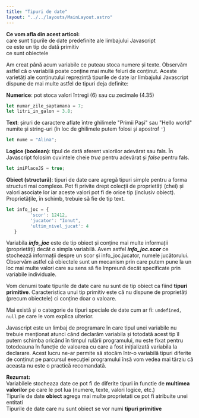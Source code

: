 ```yaml
---
title: "Tipuri de date"
layout: "../../layouts/MainLayout.astro"
---
```



<Box knowledge> 
<strong>Ce vom afla din acest articol:</strong>
<br/><Check/>care sunt tipurile de date predefinite ale limbajului Javascript
<br/><Check/>ce este un tip de dată primitiv
<br/><Check/>ce sunt obiectele
</Box>

Am creat până acum variabile ce puteau stoca numere și texte. Observăm astfel că o variabilă poate conține mai multe feluri de conținut. Aceste varietăți ale conținutului reprezintă tipurile de date iar limbajului Javascript dispune de mai multe astfel de tipuri deja definite:

 **Numerice**: pot stoca valori întregi (6) sau cu zecimale (4.35)
```js
let numar_zile_saptamana = 7;
let litri_in_galon = 3.8;
```
**Text**: șiruri de caractere aflate între ghilimele "Primii Pași" sau "Hello world" numite și string-uri (în loc de ghilimele putem folosi și apostrof <code>'</code>)
```js
let nume = "Alina";
```
 **Logice (boolean)**: tipul de dată aferent valorilor adevărat sau fals. În Javascript folosim cuvintele cheie _true_ pentru adevărat și _false_ pentru fals.
```js
let imiPlaceJS = true;
```
 **Obiect (structură)**: tipuri de date care agregă tipuri simple pentru a forma structuri mai complexe. Pot fi privite drept colecții de proprietăți (chei) și valori asociate lor iar aceste valori pot fi de orice tip (inclusiv obiect). Proprietățile, în schimb, trebuie să fie de tip text.
```js
let info_joc = {
         'scor': 12412,
         'jucator': "Ionut",
         'ultim_nivel_jucat': 4
   }
```

Variabila ***info_joc*** este de tip obiect și conține mai multe informații (proprietăți) decât o simpla variabilă. Avem astfel ***info_joc.scor*** ce stochează informații despre un scor și info_joc.jucator, numele jucătorului. Observăm astfel că obiectele sunt un mecanism prin care putem pune la un loc mai multe valori care au sens să fie împreună decât specificate prin variabile individuale.

<Box info>
Vom denumi toate tipurile de date care nu sunt de tip obiect ca fiind <strong>tipuri primitive</strong>. Caracteristica unui tip primitiv este că nu dispune de proprietăți (precum obiectele) ci conține doar o valoare.
</Box>

Mai există și o categorie de tipuri speciale de date cum ar fi: <code>undefined, null</code> pe care le vom explica ulterior.

Javascript este un limbaj de programare în care tipul unei variabile nu trebuie menționat atunci când declarăm variabila și totodată acest tip îl putem schimba oricând în timpul rulării programului, nu este fixat pentru totodeauna în funcție de valoarea cu care a fost inițializată variabila la declarare. Acest lucru ne-ar permite să stocăm într-o variabilă tipuri diferite de conținut pe parcursul execuției programului însă vom vedea mai tărziu că aceasta nu este o practică recomandată.

<Algovis config_id="tipuri-date-basics.json" av_selected="1">
</Algovis>

<Box attention>
<strong>Rezumat:</strong>
<br/><Arrow/>Variabilele stocheaza date ce pot fi de diferite tipuri in functie de <strong>multimea valorilor</strong> pe care le pot lua (numere, texte, valori logice, etc.)
<br/><Arrow/>Tipurile de date <strong>obiect</strong> agrega mai multe proprietati ce pot fi atribuite unei entitati
<br/><Arrow/>Tipurile de date care nu sunt obiect se vor numi <strong>tipuri primitive</strong>
</Box>
